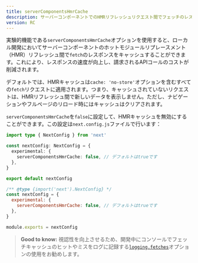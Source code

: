 ```yaml
---
title: serverComponentsHmrCache
description: サーバーコンポーネントでのHMRリフレッシュリクエスト間でフェッチのレスポンスをキャッシュするか設定します。
version: RC
---
```


実験的機能である`serverComponentsHmrCache`オプションを使用すると、ローカル開発においてサーバーコンポーネントのホットモジュールリプレースメント（HMR）リフレッシュ間で`fetch`のレスポンスをキャッシュすることができます。これにより、レスポンスの速度が向上し、請求されるAPIコールのコストが削減されます。

デフォルトでは、HMRキャッシュは`cache: 'no-store'`オプションを含むすべての`fetch`リクエストに適用されます。つまり、キャッシュされていないリクエストは、HMRリフレッシュ間で新しいデータを表示しません。ただし、ナビゲーションやフルページのリロード時にはキャッシュはクリアされます。

`serverComponentsHmrCache`を`false`に設定して、HMRキャッシュを無効にすることができます。この設定は`next.config.js`ファイルで行います：

<Tabs>
<TabItem value="ts" label="TypeScript">

```ts title="next.config.ts" switcher
import type { NextConfig } from 'next'

const nextConfig: NextConfig = {
  experimental: {
    serverComponentsHmrCache: false, // デフォルトはtrueです
  },
}

export default nextConfig
```
</TabItem>
<TabItem value="js" label="JavaScript">

```js title="next.config.js" switcher
/** @type {import('next').NextConfig} */
const nextConfig = {
  experimental: {
    serverComponentsHmrCache: false, // デフォルトはtrueです
  },
}

module.exports = nextConfig
```
</TabItem>
</Tabs>


> **Good to know:** 視認性を向上させるため、開発中にコンソールでフェッチキャッシュのヒットやミスをログに記録する[`logging.fetches`](/docs/app/api-reference/next-config-js/logging)オプションの使用をお勧めします。